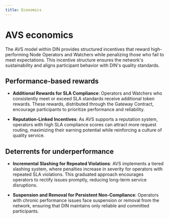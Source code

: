 ```yaml
---
title: Economics
---
```


# AVS economics

The AVS model within DIN provides structured incentives that reward high-performing Node Operators and Watchers while penalizing those who fail to meet expectations. This incentive structure ensures the network's sustainability and aligns participant behavior with DIN's quality standards.

## Performance-based rewards

- **Additional Rewards for SLA Compliance**: Operators and Watchers who consistently meet or exceed SLA standards receive additional token rewards. These rewards, distributed through the Gateway Contract, encourage participants to prioritize performance and reliability.

- **Reputation-Linked Incentives**: As AVS supports a reputation system, operators with high SLA compliance scores can attract more request routing, maximizing their earning potential while reinforcing a culture of quality service.

## Deterrents for underperformance

- **Incremental Slashing for Repeated Violations**: AVS implements a tiered slashing system, where penalties increase in severity for operators with repeated SLA violations. This graduated approach encourages operators to rectify issues promptly, reducing long-term service disruptions.

- **Suspension and Removal for Persistent Non-Compliance**: Operators with chronic performance issues face suspension or removal from the network, ensuring that DIN maintains only reliable and committed participants.
